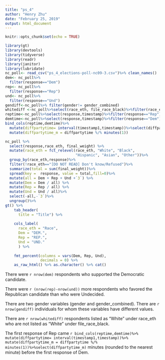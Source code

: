 ```yaml
---
title: "ps_4"
author: "Henry Zhu"
date: "February 25, 2019"
output: html_document
---
```


```r
knitr::opts_chunk$set(echo = TRUE)
```


```r
library(gt)
library(devtools)
library(tidyverse)
library(readr)
library(janitor)
library(lubridate)
nc_poll<- read_csv("ps_4_elections-poll-nc09-3.csv")%>% clean_names()
dem<- nc_poll%>%
  filter(response=="Dem")
rep<- nc_poll%>%
  filter(response=="Rep")
und<- nc_poll%>%
  filter(response=="Und")
gendiff<-nc_poll%>% filter(gender!= gender_combined)
whitediff <-nc_poll%>%select(race_eth, file_race_black)%>%filter(race_eth=="White",race_eth!=file_race_black)
reptime<-nc_poll%>%select(response,timestamp)%>%filter(response=="Rep")%>%head(n=1)
demtime<-nc_poll%>%select(response,timestamp)%>%filter(response=="Dem")%>%head(n=1)
bind_cols(reptime,demtime)%>%
  mutate(diffpartytime= interval(timestamp1,timestamp))%>%select(diffpartytime)%>% 
  mutate(diffpartytime_m = diffpartytime %/% minutes(1))
```

  
```r
nc_poll %>%
  select(response,race_eth, final_weight) %>%
  mutate(race_eth = fct_relevel(race_eth, "White", "Black", 
                                "Hispanic", "Asian", "Other"))%>%
  group_by(race_eth,response)%>%
  filter(!race_eth=="[DO NOT READ] Don't know/Refused")%>%
  summarize(total = sum(final_weight))%>%
  spread(key =  response, value = total,fill=0)%>%
  mutate(all = Dem + Rep + Und +`3`) %>% 
  mutate(Dem = Dem / all) %>% 
  mutate(Rep = Rep / all) %>% 
  mutate(Und = Und / all)%>%
  select(-all,-`3`)%>%
  ungroup()%>%
gt() %>% 
    tab_header(
      title = "Title") %>% 
    
    cols_label(
      race_eth = "Race",
      Dem = "DEM.",
      Rep = "REP.",
      Und = "UND."
      ) %>%
  
    fmt_percent(columns = vars(Dem, Rep, Und),
                decimals = 0) %>% 
    as_raw_html() %>% as.character() %>% cat()
```
There were `r nrow(dem)` respondents who supported the Democratic candidate.

There were `r (nrow(rep)-nrow(und))` more respondents who favored the Republican candidate than who were Undecided.

There are two gender variables (gender and gender_combined). There are `r nrow(gendiff)` individuals for whom these variables have different values.

There are `r nrow(whitediff)` respondents listed as “White” under race_eth who are not listed as “White” under file_race_black.

The first response of Rep came `r bind_cols(reptime,demtime)%>%
  mutate(diffpartytime= interval(timestamp1,timestamp))%>%
  mutate(diffpartytime_m = diffpartytime %/% minutes(1))%>%select(diffpartytime_m)` minutes (rounded to the nearest minute) before the first response of Dem.